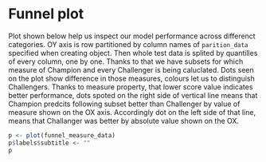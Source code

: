 # Funnel plot

Plot shown below help us inspect our model performance across differenct categories. OY axis is row partitioned by column names of `parition_data` specified when creating object. Then whole test data is splited by quantilles of every column, one by one. Thanks to that we have subsets for which measure of Champion and every Challenger is being caluclated. Dots seen on the plot show difference in those measures, colours let us to distinguish Challengers. Thanks to measure property, that lower score value indicates better performance, dots spoted on the right side of vertical line means that Champion predcits following subset better than Challenger by value of measure shown on the OX axis. Accordingly dot on the left side of that line, means that Challanger was better by absolute value shown on the OX. 
```{r fig.width= 10, fig.height= 8}
p <- plot(funnel_measure_data)
p$labels$subtitle <- ""
p
```

